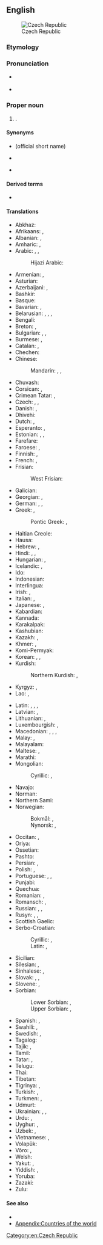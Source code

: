 ==English==
{{wikipedia}}
{{commonscat}}
[[File:Ez-map.png|thumb|Czech Republic]]

===Etymology===
{{rfe|cs}}

===Pronunciation===
* {{a|UK|US}} {{IPA|en|/ˈtʃɛk ɹɪˈpʌblɪk/}}
* {{audio|en|en-us-Czech Republic.ogg|Audio (US)}}

===Proper noun===
{{en-proper noun|head=the [[Czech]] [[republic|Republic]]}}

# {{senseid|en|Q213}}{{place|en|country|r/Central Europe}}.

====Synonyms====
* {{l|en|Czechia}} (official short name)
* {{l|en|Czechland}}
* {{l|en|CR}} {{qualifier|abbreviation}}

====Derived terms====
* {{l|en|CZE}}

====Translations====
{{trans-top|id=Q213|country in Central Europe}}
* Abkhaz: {{t|ab|Чехиа|sc=Cyrl}}
* Afrikaans: {{t|af|Tsjeggiese Republiek}}, {{t|af|Tsjeggië}}
* Albanian: {{t|sq|Çeke|f}}, {{t+|sq|Republika Çeke|f}}
* Amharic: {{t|am|ቼክ|sc=Ethi}}, {{t|am|ቼክ ረፑብሊክ}}
* Arabic: {{t|ar|جُمْهُورِيَّة التْشِيك|f}}, {{t|ar|التْشِيك|f}}, {{t|ar|تْشِيكْيَا|f}}
*: Hijazi Arabic: {{t|acw|التشيك|tr=at-tšīk}}
* Armenian: {{t|hy|Չեխիայի Հանրապետություն}}, {{t|hy|Չեխիա}}
* Asturian: {{t+|ast|Chequia|f}}
* Azerbaijani: {{t|az|Çex Respublikası}}, {{t+|az|Çexiya}}
* Bashkir: {{t|ba|Чехия|sc=Cyrl}}
* Basque: {{t|eu|Txekiako Errepublika}}
* Bavarian: {{t|bar|Tschechische Republik|f}}, {{t|bar|Tschechei|f}}
* Belarusian: {{t|be|Чэ́шская Рэспу́бліка|f}}, {{t|be|Чэ́хія|f}}, {{t|be|Чэ́ская Рэспу́бліка|f}} {{q|Taraškievica}}, {{t|be|ЧР|f}}
* Bengali: {{t+|bn|চেক প্রজাতন্ত্র}}
* Breton: {{t|br|Republik Tchek}}, {{t+|br|Tchekia}}
* Bulgarian: {{t|bg|Че́шка репу́блика|f}}, {{t+|bg|Че́хия|f}}, {{t|bg|ЧР|f}}
* Burmese: {{t|my|ချက်သမ္မတ}}, {{t+|my|ချက်}}
* Catalan: {{t|ca|República Txeca|f}}, {{t+|ca|Txèquia|f}}
* Chechen: {{t|ce|Чехи}}
* Chinese:
*: Mandarin: {{t+|cmn|捷克共和國}}, {{t+|cmn|捷克共和国|tr=Jiékè gònghéguó}}, {{t+|cmn|捷克|tr=Jiékè}}
* Chuvash: {{t|cv|Чех Республики|sc=Cyrl}}
* Corsican: {{t|co|Republica Cecca|f}}, {{t|co|Republica Ceca|f}}
* Crimean Tatar: {{t|crh|Çeh Cumhuriyeti}}, {{t|crh|Çehiya}}
* Czech: {{t+|cs|Česká republika|f}}, {{t+|cs|Česko|n}}, {{t+|cs|ČR|f}}
* Danish: {{t|da|Den Tjekkiske Republik|c}}, {{t+|da|Tjekkiet|n}}
* Dhivehi: {{t|dv|ޗެކް|sc=Thaa}}
* Dutch: {{t+|nl|Tsjechische Republiek}}, {{t+|nl|Tsjechië|n}}
* Esperanto: {{t|eo|Ĉeĥa Respubliko}}, {{t|eo|Ĉeĥio}}
* Estonian: {{t|et|Tšehhi Vabariik}}, {{t+|et|Tšehhi}}, {{q|rare}} {{t|et|Tšehhimaa}}
* Farefare: {{t|gur|Sɛkgɔ}}
* Faroese: {{t|fo|Kekska lýðveldið|n}}, {{t+|fo|Kekkia|n}}
* Finnish: {{t+|fi|Tšekin tasavalta}}, {{t+|fi|Tšekki}}
* French: {{t+|fr|République tchèque|f}}, {{t+|fr|Tchéquie|f}}
* Frisian:
*: West Frisian: {{t|fy|Tsjechje}}
* Galician: {{t|gl|República Checa|f}}
* Georgian: {{t|ka|ჩეხეთის რესპუბლიკა|sc=Geor}}, {{t|ka|ჩეხეთი|sc=Geor}}
* German: {{t+|de|Tschechische Republik|f}}, {{t+|de|Tschechien|n}}, {{q|rare}} {{t+|de|Tschechei|f}}
* Greek: {{t|el|Δημοκρατία της Τσεχίας|f}}, {{t+|el|Τσεχία|f}}
*: Pontic Greek: {{t|pnt|Δημοκρατίαν τη Τσεχίας}}, {{t|pnt|Τσεχία}}
* Haitian Creole: {{t|ht|Repiblik Tcheki}}
* Hausa: {{t|ha|Jamhuriyar Cak}}
* Hebrew: {{t|he|צֶ׳כְיָה|f|tr=chékhia}}, {{t|he|הָרֶפּוּבְּלִיקָה הַצֵ׳כִית|tr=harepúbelika hachékhit}}
* Hindi: {{t+|hi|चेक गणराज्य|m}}, {{t+|hi|चेक}}, {{t|hi|चेक रिपब्लिक}}
* Hungarian: {{t+|hu|Cseh Köztársaság}}, {{t+|hu|Csehország}}
* Icelandic: {{t|is|Tékkneska lýðveldið|n}}, {{t+|is|Tékkland|n}}
* Ido: {{t+|io|Chekia}}
* Indonesian: {{t|id|Ceko}}
* Interlingua: {{t|ia|Republica Chec}}
* Irish: {{t|ga|Poblacht na Seice|f}}, {{t|ga|Seic|alt=an tSeic|f}}
* Italian: {{t+|it|Repubblica Ceca|f}}, {{t+|it|Cechia|f}}
* Japanese: {{t|ja|チェコ共和国|tr=ちぇこきょうわこく, Cheko kyōwakoku}}, {{t+|ja|チェコ|tr=Cheko}}
* Kabardian: {{t|kbd|Чехиэ}}
* Kannada: {{t+|kn|ಜೆಕ್|sc=Knda}}
* Karakalpak: {{t|kaa|Shexiya}}
* Kashubian: {{t+|csb|Czeskô Repùblika|f}}
* Kazakh: {{t|kk|Чех Республикасы|sc=Cyrl}}, {{t|kk|Чехия|sc=Cyrl}}
* Khmer: {{t+|km|សាធារណរដ្ឋឆែក}}, {{t+|km|ឆែក}}
* Komi-Permyak: {{t|koi|Ческо}}
* Korean: {{t|ko|^체코 공화국}}, {{t+|ko|^체코}}, {{t+|ko|^체스꼬}} {{qualifier|North Korea}}
* Kurdish:
*: Northern Kurdish: {{t|kmr|Komara Çek}}, {{t|kmr|Çekya}}
* Kyrgyz: {{t|ky|Чех Республикасы|sc=Cyrl}}, {{t+|ky|Чехия|sc=Cyrl}}
* Lao: {{t|lo|ສາທາລະນະລັດແຊັກ}}, {{t|lo|ເຊັກກີ}}
{{trans-mid}}
* Latin: {{t|la|Respublica Cecha|f}}, {{t|la|Cechia|f}}, {{t|la|Czechia|f}}, {{t|la|Tzechia|f}}
* Latvian: {{t|lv|Čehijas Republika|f}}, {{t+|lv|Čehija|f}}
* Lithuanian: {{t+|lt|Čekijos Respublika|f}}, {{t+|lt|Čekija|f}}
* Luxembourgish: {{t+|lb|Tschechesch Republik}}, {{t+|lb|Tschechei|alt=d'Tschechei|f}}
* Macedonian: {{t|mk|Че́шка Репу́блика|f|sc=Cyrl}}, {{t+|mk|Че́шка|f|sc=Cyrl}}, {{q|rarely}} {{t|mk|Че́хија|f|sc=Cyrl}}, {{t|mk|ЧР|f}}
* Malay: {{t|ms|Republik Czech}}, {{t|ms|Czech}}
* Malayalam: {{t|ml|ചെക്ക്‌|sc=Mlym}}
* Maltese: {{t|mt|Repubblika Ċeka|alt=ir-Repubblika Ċeka}}, {{t|mt|Ċekja|f}}
* Marathi: {{t|mr|चेक}}
* Mongolian:
*: Cyrillic: {{t|mn|Бүгд Найрамдах Чех Улс}}, {{t|mn|Чех улс}}
* Navajo: {{t|nv|Chek bikéyah}}
* Norman: {{t|nrf|Républyique Tchèque|f}} {{qualifier|Jersey}}
* Northern Sami: {{t|se|Čeahkka}}
* Norwegian:
*: Bokmål: {{t|nb|Den tsjekkiske republikk|m}}, {{t+|nb|Tsjekkia|n}}
*: Nynorsk: {{t|nn|Den tsjekkiske republikken|m}}, {{t+|nn|Tsjekkia|n}}
* Occitan: {{t+|oc|Republica Chèca|f}}, {{t+|oc|Chequia|f}}
* Oriya: {{t|or|ଚେକ୍ ଗଣରାଜ୍ୟ}}
* Ossetian: {{t|os|Чехи|sc=Cyrl}}
* Pashto: {{t|ps|چک جمهوریت|m|tr=ček ǰamhuryát}}
* Persian: {{t+|fa|جمهوری چک|tr=jomhuri-ye ček}}, {{t+|fa|چک|tr=ček}}
* Polish: {{t+|pl|Republika Czeska|f}}, {{t+|pl|Czechy|p}}
* Portuguese: {{t+|pt|República Tcheca}}, {{t+|pt|Chéquia|f}}, {{t+|pt|Tchéquia|f}}
* Punjabi: {{t|pa|ਚੈੱਕ ਗਣਰਾਜ}}
* Quechua: {{t|qu|Chiksuyu}}
* Romanian: {{t+|ro|Republica Cehă|f}}, {{t+|ro|Cehia|f}}
* Romansch: {{t|rm|Republica Tscheca|f}}, {{t|rm|Tschechia|f}}
* Russian: {{t+|ru|Че́шская Респу́блика|f}}, {{t+|ru|Че́хия|f}}, {{t+|ru|ЧР|f}}
* Rusyn: {{t|rue|Че́сько|n}}, {{t|rue|Че́ська Репу́блика|f}} {{qualifier|Pannonian}}, {{t|rue|Че́хія|f}}
* Scottish Gaelic: {{t|gd|Seic|alt=an t-Seic|f}}
* Serbo-Croatian:
*: Cyrillic: {{t|sh|Че̏шка̄ Репу̀блика|f}}, {{t|sh|Че̏шка̄|f}}
*: Latin: {{t|sh|Čȅškā Repùblika|f}}, {{t+|sh|Čȅškā|f}}
* Sicilian: {{t|scn|Ripùbblica Ceca|f}}
* Silesian: {{t|szl|Czesko Republika|f}}, {{t|szl|Czesko|n}}
* Sinhalese: {{t|si|චෙක් ජනරජය|sc=Sinh}}, {{t|si|චෙක්|sc=Sinh}}
* Slovak: {{t|sk|Česká republika|f}}, {{t+|sk|Česko|n}}, {{t+|sk|ČR|f}}
* Slovene: {{t|sl|Čéška Repúblika|f}}, {{t+|sl|Čéška|f}}
* Sorbian:
*: Lower Sorbian: {{t|dsb|Česka|f}}, {{t|dsb|Česka republika|f}}
*: Upper Sorbian: {{t|hsb|Čěska|f}}, {{t|hsb|Čěska republika|f}}
* Spanish: {{t+|es|República Checa|f}}, {{t+|es|Chequia|f}}
* Swahili: {{t|sw|Jamhuri ya Ucheki}}, {{t|sw|Ucheki}}
* Swedish: {{t|sv|Tjeckiska republiken|c}}, {{t+|sv|Tjeckien|n}}
* Tagalog: {{t+|tl|Republikang Tseko}}
* Tajik: {{t|tg|Чех Ҷумҳурии}}, {{t|tg|Чехия}}
* Tamil: {{t|ta|செக்|sc=Taml}}
* Tatar: {{t|tt|Чехия Җөмһүрият}}, {{t|tt|Чехия}}
* Telugu: {{t|te|చెక్|sc=Telu}}
* Thai: {{t+|th|สาธารณรัฐเช็ก}}
* Tibetan: {{t|bo|ཅེ་ཁེ།|sc=Tibt}}
* Tigrinya: {{t|ti|ሪፓብሊክ ቸክ}}, {{t|ti|ቼክ ሪፓብሊክ}}
* Turkish: {{t+|tr|Çek Cumhuriyeti}}, {{t+|tr|Çekya}}
* Turkmen: {{t|tk|Çeh Republikasy}}, {{t|tk|Çehiýa}}
* Udmurt: {{t|udm|Чехия|sc=Cyrl}}
* Ukrainian: {{t|uk|Че́ська Респу́бліка|f}}, {{t+|uk|Че́хія|f}}, {{t|uk|ЧР|f}}
* Urdu: {{t|ur|چیک|tr=cek|sc=ur-Arab}}, {{t|ur|چیک جمہوریہ|tr=cek jamhūriya}}
* Uyghur: {{t|ug|چېخ جۇمھۇرىيەتى|sc=ug-Arab}}, {{t|ug|چېخ|sc=ug-Arab}}
* Uzbek: {{t|uz|Chex Respublikasi}}, {{t+|uz|Chexiya}}
* Vietnamese: {{t|vi|Cộng hòa Séc}}, {{t|vi|Séc}}
* Volapük: {{t|vo|Tsyegän}}
* Võro: {{t|vro|Tsehhi Vabariik'}}, {{t|vro|Tsehhi}}
* Welsh: {{t+|cy|Gweriniaeth Tsiec|alt=y Weriniaeth Tsiec}}
* Yakut: {{t|sah|Чех Республиката|sc=Cyrl}}, {{t|sah|Чехия|sc=Cyrl}}
* Yiddish: {{t|yi|טשעכישע רעפּובליק|f}}, {{t|yi|טשעכײַ|f}}
* Yoruba: {{t|yo|Şẹ́ẹ́kì}}
* Zazaki: {{qualifier|Southern Zazaki}} {{t+|zza|Çekıstan}}
* Zulu: {{t|zu|ITsheki}}
{{trans-bottom}}

====See also====
* {{list:countries of Europe/en}}
* [[Appendix:Countries of the world]]

[[Category:en:Czech Republic]]